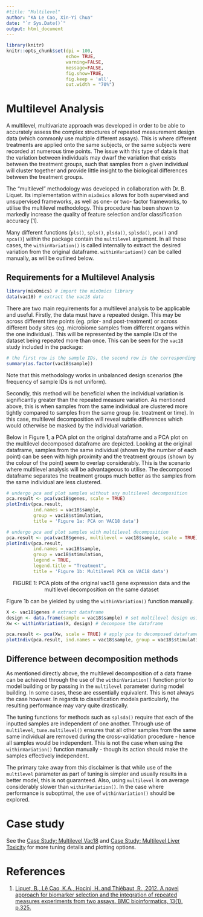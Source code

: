 ```yaml
---
#title: "Multilevel"
author: "KA Le Cao, Xin-Yi Chua"
date: "`r Sys.Date()`"
output: html_document
---
```


```r
library(knitr)
knitr::opts_chunk$set(dpi = 100, 
                      echo= TRUE, 
                      warning=FALSE, 
                      message=FALSE, 
                      fig.show=TRUE, 
                      fig.keep = 'all', 
                      out.width = "70%")
```

# Multilevel Analysis

A multilevel, multivariate approach was developed in order to be able to accurately assess the complex structures of repeated measurement design data (which commonly use multiple different assays). This is where different treatments are applied onto the same subjects, or the same subjects were recorded at numerous time points. The issue with this type of data is that the variation between individuals may dwarf the variation that exists between the treatment groups, such that samples from a given individual will cluster together and provide little insight to the biological differences between the treatment groups. 

The "multilevel" methodology was developed in collaboration with Dr. B. Liquet. Its implementation within `mixOmics` allows for both supervised and unsupervised frameworks, as well as one- or two- factor frameworks, to utilise the multilevel methodology. This procedure has been shown to markedly increase the quality of feature selection and/or classification accuracy [1]. 

Many different functions (`pls()`, `spls()`, `plsda()`, `splsda()`, `pca()` and `spca()`) within the package contain the `multilevel` argument. In all these cases, the `withinVariation()` is called internally to extract the desired variation from the original dataframe. `withinVariation()` can be called manually, as will be outlined below. 


## Requirements for a Multilevel Analysis

``` r
library(mixOmics) # import the mixOmics library
data(vac18) # extract the vac18 data
```

There are two main requirements for a multilevel analysis to be applicable and useful. Firstly, the data must have a repeated design. This may be across different time points (eg. prior- and post-treatment) or across different body sites (eg. microbiome samples from different organs within the one individual). This will be represented by the sample IDs of the dataset being repeated more than once. This can be seen for the `vac18` study included in the package:

``` r
# the first row is the sample IDs, the second row is the corresponding frequency of each ID
summary(as.factor(vac18$sample))
```
Note that this methodology works in unbalanced design scenarios (the frequency of sample IDs is not uniform). 

Secondly, this method will be beneficial when the individual variation is significantly greater than the repeated measure variation. As mentioned above, this is when samples from the same individual are clustered more tightly compared to samples from the same group (ie. treatment or time). In this case, multilevel decomposition will reveal subtle differences which would otherwise be masked by the individual variation. 

Below in Figure 1, a PCA plot on the original dataframe and a PCA plot on the multilevel decomposed dataframe are depicted. Looking at the original dataframe, samples from the same individual (shown by the number of each point) can be seen with high proximity and the treatment groups (shown by the colour of the point) seem to overlap considerably. This is the scenario where multilevel analysis will be advantageous to utilise. The decomposed dataframe separates the treatment groups much better as the samples from the same individual are less clustered.

```r
# undergo pca and plot samples without any multilevel decomposition
pca.result <- pca(vac18$genes, scale = TRUE)
plotIndiv(pca.result, 
          ind.names = vac18$sample, 
          group = vac18$stimulation, 
          title = 'Figure 1a: PCA on VAC18 data')

# undergo pca and plot samples with multilevel decomposition
pca.result <- pca(vac18$genes, multilevel = vac18$sample, scale = TRUE)
plotIndiv(pca.result, 
          ind.names = vac18$sample, 
          group = vac18$stimulation, 
          legend = TRUE, 
          legend.title = "Treatment", 
          title = 'Figure 1b: Multilevel PCA on VAC18 data')
```

<p style="text-align: center">FIGURE 1: PCA plots of the original vac18 gene expression data and the multilevel decomposition on the same dataset</p>

Figure 1b can be yielded by using the `withinVariation()` function manually. 

``` r
X <- vac18$genes # extract dataframe
design <- data.frame(sample = vac18$sample) # set multilevel design using sample IDs for each instance
Xw <- withinVariation(X, design) # decompose the dataframe

pca.result <- pca(Xw, scale = TRUE) # apply pca to decomposed dataframe
plotIndiv(pca.result, ind.names = vac18$sample, group = vac18$stimulation) # plot samples
```

## Difference between decomposition methods

As mentioned directly above, the multilevel decomposition of a data frame can be achieved through the use of the `withinVariation()` function prior to model building or by passing in the `multilevel` parameter during model building. In some cases, these are essentially equivalent. This is not always the case however. In regards to classification models particularly, the resulting performance may vary quite drastically. 

The tuning functions for methods such as `splsda()` require that each of the inputted samples are independent of one another. Through use of `multilevel`, `tune.multilevel()` ensures that all other samples from the same same individual are removed during the cross-validation procedure - hence all samples would be independent. This is not the case when using the `withinVariation()` function manually - though its action should make the samples effectively independent. 

The primary take away from this disclaimer is that while use of the `multilevel` parameter as part of tuning is simpler and usually results in a better model, this is not guaranteed. Also, using `multilevel` is on average considerably slower than `withinVariation()`. In the case where performance is suboptimal, the use of `withinVariation()` should be explored. 

# Case study

See the [Case Study: Multilevel Vac18](http://mixomics.org/case-studies/multilevel-vac18-case-study/) and [Case Study: Multilevel Liver Toxicity](http://mixomics.org/case-studies/multilevel-liver-toxicity-case-study/) for more tuning details and plotting options.

# References

1. [Liquet, B., Lê Cao, K.A., Hocini, H. and Thiébaut, R., 2012. A novel approach for biomarker selection and the integration of repeated measures experiments from two assays. BMC bioinformatics, 13(1), p.325.](https://bmcbioinformatics.biomedcentral.com/articles/10.1186/1471-2105-13-325)
